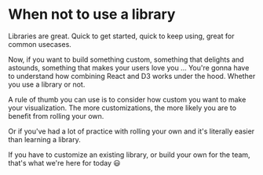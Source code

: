 
# When not to use a library

<Vimeo id={424606978} />

Libraries are great. Quick to get started, quick to keep using, great for
common usecases.

Now, if you want to build something custom, something that delights and
astounds, something that makes your users love you ... You're gonna have to
understand how combining React and D3 works under the hood. Whether you use a
library or not.

A rule of thumb you can use is to consider how custom you want to make your
visualization. The more customizations, the more likely you are to benefit from
rolling your own.

Or if you've had a lot of practice with rolling your own and it's literally
easier than learning a library.

If you have to customize an existing library, or build your own for the team,
that's what we're here for today 😃
